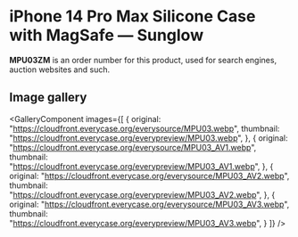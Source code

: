 
# iPhone 14 Pro Max Silicone Case with MagSafe — Sunglow

<Callout type='info' emoji='👉🏻'>**MPU03ZM** is an order number for this product, used for search engines, auction websites and such.</Callout>

## Image gallery

<GalleryComponent
    images={[
      {
        original: "https://cloudfront.everycase.org/everysource/MPU03.webp",
        thumbnail: "https://cloudfront.everycase.org/everypreview/MPU03.webp",
      },
      {
        original: "https://cloudfront.everycase.org/everysource/MPU03_AV1.webp",
        thumbnail: "https://cloudfront.everycase.org/everypreview/MPU03_AV1.webp",
      },
      {
        original: "https://cloudfront.everycase.org/everysource/MPU03_AV2.webp",
        thumbnail: "https://cloudfront.everycase.org/everypreview/MPU03_AV2.webp",
      },
      {
        original: "https://cloudfront.everycase.org/everysource/MPU03_AV3.webp",
        thumbnail: "https://cloudfront.everycase.org/everypreview/MPU03_AV3.webp",
      }
    ]}
  />
